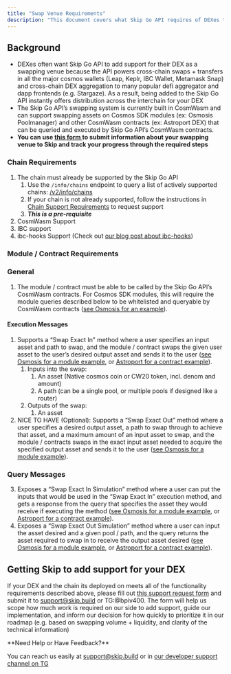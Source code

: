 ```yaml
---
title: "Swap Venue Requirements"
description: "This document covers what Skip Go API requires of DEXes to support them as potential swapping venues within the API's cross-chain DEX aggregation functionality. At the end, the document provides instructions for helping the Skip team add your DEX to the API as a swapping venue"
---
```


## Background

* DEXes often want Skip Go API to add support for their DEX as a swapping venue because the API powers cross-chain swaps + transfers in all the major cosmos wallets (Leap, Keplr, IBC Wallet, Metamask Snap) and cross-chain DEX aggregation to many popular defi aggregator and dapp frontends (e.g. Stargaze). As a result, being added to the Skip Go API instantly offers distribution across the interchain for your DEX
* The Skip Go API’s swapping system is currently built in CosmWasm and can support swapping assets on Cosmos SDK modules (ex: Osmosis Poolmanager) and other CosmWasm contracts (ex: Astroport DEX) that can be queried and executed by Skip Go API’s CosmWasm contracts.
* **You can use [this form ](https://skip-protocol.notion.site/Request-to-add-Swapping-Venue-to-Skip-API-104299e5ec644d95acbef320926da041?pvs=4)to submit information about your swapping venue to Skip and track your progress through the required steps**

### Chain Requirements

1. The chain must already be supported by the Skip Go API  
   1. Use the `/info/chains` endpoint to query a list of actively supported chains: [/v2/info/chains](/api-reference/info/get-v2infochains)  
   2. If your chain is not already supported, follow the instructions in [Chain Support Requirements](/chain-support-requirements) to request support  
   3. **_This is a pre-requisite_**
2. CosmWasm Support
3. IBC support
4. ibc-hooks Support (Check out [our blog post about ibc-hooks](https://ideas.skip.build/t/how-to-give-ibc-superpowers/81))

### Module / Contract Requirements

### General

1. The module / contract must be able to be called by the Skip Go API’s CosmWasm contracts. For Cosmos SDK modules, this will require the module queries described below to be whitelisted and queryable by CosmWasm contracts ([see Osmosis for an example](https://github.com/osmosis-labs/osmosis/blob/d7eb3b7018cde0557216237c84f063b3915af650/wasmbinding/stargate%5Fwhitelist.go#L169)).

#### Execution Messages

1. Supports a “Swap Exact In” method where a user specifies an input asset and path to swap, and the module / contract swaps the given user asset to the user’s desired output asset and sends it to the user ([see Osmosis for a module example](https://github.com/osmosis-labs/osmosis/blob/d7eb3b7018cde0557216237c84f063b3915af650/x/poolmanager/msg%5Fserver.go#L22), or [Astroport for a contract example](https://github.com/astroport-fi/astroport-core/blob/52af83eab04c620ac40019f7cc9cee433d0c601e/contracts/router/src/contract.rs#L74)).  
   1. Inputs into the swap:  
         1. An asset (Native cosmos coin or CW20 token, incl. denom and amount)  
         2. A path (can be a single pool, or multiple pools if designed like a router)  
   2. Outputs of the swap:  
         1. An asset
2. NICE TO HAVE (Optional): Supports a “Swap Exact Out” method where a user specifies a desired output asset, a path to swap through to achieve that asset, and a maximum amount of an input asset to swap, and the module / contracts swaps in the exact input asset needed to acquire the specified output asset and sends it to the user ([see Osmosis for a module example](https://github.com/osmosis-labs/osmosis/blob/d7eb3b7018cde0557216237c84f063b3915af650/x/poolmanager/msg%5Fserver.go#L48)).  

###  Query Messages  
3. Exposes a “Swap Exact In Simulation” method where a user can put the inputs that would be used in the “Swap Exact In” execution method, and gets a response from the query that specifies the asset they would receive if executing the method ([see Osmosis for a module example](https://github.com/osmosis-labs/osmosis/blob/d7eb3b7018cde0557216237c84f063b3915af650/x/poolmanager/client/grpc/grpc%5Fquery.go#L113), or [Astroport for a contract example](https://github.com/astroport-fi/astroport-core/blob/52af83eab04c620ac40019f7cc9cee433d0c601e/contracts/router/src/contract.rs#L240)).
4. Exposes a “Swap Exact Out Simulation” method where a user can input the asset desired and a given pool / path, and the query returns the asset required to swap in to receive the output asset desired ([see Osmosis for a module example](https://github.com/osmosis-labs/osmosis/blob/d7eb3b7018cde0557216237c84f063b3915af650/x/poolmanager/client/grpc/grpc%5Fquery.go#L93), or [Astroport for a contract example](https://github.com/astroport-fi/astroport-core/blob/52af83eab04c620ac40019f7cc9cee433d0c601e/contracts/pair/src/contract.rs#L892)).

## Getting Skip to add support for your DEX

If your DEX and the chain its deployed on meets all of the functionality requirements described above, please fill out [this support request form](https://skip-protocol.notion.site/Template-for-Request-to-add-Swapping-Venue-to-Skip-API-104299e5ec644d95acbef320926da041?pvs=4) and submit it to [support@skip.build](support@skip.build) or TG:@bpiv400\. The form will help us scope how much work is required on our side to add support, guide our implementation, and inform our decision for how quickly to prioritize it in our roadmap (e.g. based on swapping volume + liquidity, and clarity of the technical information)


 <Check>
**Need Help or Have Feedback?**
 
 You can reach us easily at [support@skip.build](support@skip.build) or in [our developer support channel on TG](https://t.me/+3y5biSyZRPIwZWIx)
 </Check>